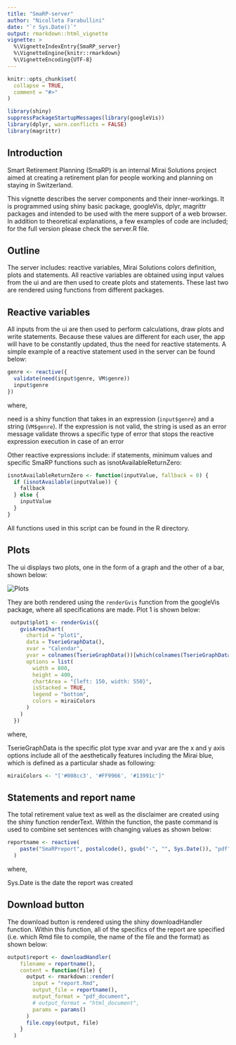 ```yaml
---
title: "SmaRP-server"
author: "Nicolleta Farabullini"
date: "`r Sys.Date()`"
output: rmarkdown::html_vignette
vignette: >
  %\VignetteIndexEntry{SmaRP_server}
  %\VignetteEngine{knitr::rmarkdown}
  %\VignetteEncoding{UTF-8}
---
```


```r
knitr::opts_chunk$set(
  collapse = TRUE,
  comment = "#>"
)

library(shiny)
suppressPackageStartupMessages(library(googleVis))
library(dplyr, warn.conflicts = FALSE)
library(magrittr)
```
## Introduction

Smart Retirement Planning (SmaRP) is an internal Mirai Solutions project aimed at creating a retirement plan for people working and planning on staying in Switzerland. 

This vignette describes the server components and their inner-workings. It is programmed using shiny basic package, googleVis, dplyr, magrittr packages and intended to be used with the mere support of a web browser. In addition to theoretical explanations, a few examples of code are included; for the full version please check the server.R file.  

## Outline

The server includes: reactive variables, Mirai Solutions colors definition, plots and statements. All reactive variables are obtained using input values from the ui and are then used to create plots and statements. These last two are rendered using functions from different packages.

## Reactive variables 

All inputs from the ui are then used to perform calculations, draw plots and write statements. Because these values are different for each user, the app will have to be constantly updated, thus the need for reactive statements. A simple example of a reactive statement used in the server can be found below:

```r
genre <- reactive({
  validate(need(input$genre, VM$genre))
  input$genre
})
```
where,

need is a shiny function that takes in an expression (`input$genre`) and a string (`VM$genre`). If the expression is not valid, the string is used as an error message
validate throws a specific type of error that stops the reactive expression execution in case of an error

Other reactive expressions include: if statements, minimum values and specific SmaRP functions such as isnotAvailableReturnZero:

```r
isnotAvailableReturnZero <- function(inputValue, fallback = 0) {
  if (isnotAvailable(inputValue)) {
    fallback
  } else {
    inputValue
  }
}
```
All functions used in this script can be found in the R directory. 

## Plots

The ui displays two plots, one in the form of a graph and the other of a bar, shown below:

![](plots.png "Plots")

They are both rendered using the `renderGvis` function from the googleVis package, where all specifications are made. Plot 1 is shown below:

```r
 output$plot1 <- renderGvis({
    gvisAreaChart(
      chartid = "plot1",
      data = TserieGraphData(),
      xvar = "Calendar",
      yvar = colnames(TserieGraphData())[which(colnames(TserieGraphData()) != "Calendar")],
      options = list(
        width = 800,
        height = 400,
        chartArea = "{left: 150, width: 550}",
        isStacked = TRUE,
        legend = "bottom",
        colors = miraiColors
      )
    )
  })
```
where,

TserieGraphData is the specific  plot type 
xvar and yvar are the x and y axis
options include all of the aesthetically features including the Mirai blue, which is defined as a particular shade as following:

```r
miraiColors <- "['#008cc3', '#FF9966', '#13991c']"
```

## Statements and report name

The total retirement value text as well as the disclaimer are created using the shiny function renderText. Within the function, the paste command is used to combine set sentences with changing values as shown below:

```r
reportname <- reactive(
    paste("SmaRPreport", postalcode(), gsub("-", "", Sys.Date()), "pdf", sep= ".")
  )
```

where,

Sys.Date is the date the report was created

## Download button

The download button is rendered using the shiny downloadHandler function. Within this function, all of the specifics of the report are specified (i.e. which Rmd file to compile, the name of the file and the format) as shown below:

```r
output$report <- downloadHandler(
    filename = reportname(),
    content = function(file) {
      output <- rmarkdown::render(
        input = "report.Rmd",
        output_file = reportname(),
        output_format = "pdf_document",
        # output_format = "html_document",
        params = params()
      )
      file.copy(output, file)
    }
  )
```
